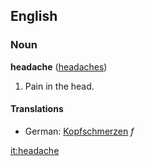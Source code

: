==English==
===Noun===
'''headache''' ([[headaches]])

# Pain in the head.

====Translations====
*German: [[Kopfschmerzen]] ''f''

[[it:headache]]
